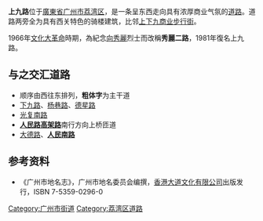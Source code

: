 {{Infobox China Road
|中文道路名称=上九路
|道路名称拼音=Shangjiu Lu
|道路英文名=Shangjiu Road
|道路方向=东西
|路牌类型=Guangzhou
|图片=
|图片说明=
|道路属性=城市支路
|道路总长度= 0.33
|道路宽度= 17
|车速限制=
|行车线数量=2
|所在地区=[[广州市|广州市]][[荔湾区|荔湾区]]
|起点=西起[[下九路|下九路]]
|终点=东至[[大德路_(广州)|大德路]]
|道路命名日期= 
|命名缘由= 参见'''[[甫|甫]]'''条目
|道路旧名= 上九甫
|道路动工日期= 
|通车日期=
|路段主要建筑= [[广州市第三十五中学|广州市第三十五中学]]
}}
'''上九路'''位于[[廣東省|廣東省]][[广州市|广州市]][[荔湾区|荔湾区]]，是一条呈东西走向具有浓厚商业气氛的[[道路|道路]]。道路两旁全为具有西关特色的骑楼建筑，比邻[[上下九商业步行街|上下九商业步行街]]。

1966年[[文化大革命|文化大革命]]時期，為紀念[[向秀麗|向秀麗]]烈士而改稱'''秀麗二路'''，1981年復名上九路。

==与之交汇道路==
*顺序由西往东排列，'''粗体字'''为主干道
*[[下九路|下九路]]、[[杨巷路|杨巷路]]、[[德星路|德星路]]
*[[光复路_(广州)|光复南路]]
*'''[[人民路高架路|人民路高架路]]'''南行方向上桥匝道
*[[大德路_(广州)|大德路]]、'''[[人民路_(广州)|人民南路]]'''

==参考资料==
*《广州市地名志》，广州市地名委员会编撰，[[香港大道文化有限公司|香港大道文化有限公司]]出版发行，ISBN 7-5359-0296-0

[[Category:广州市街道|Category:广州市街道]]
[[Category:荔湾区道路|Category:荔湾区道路]]